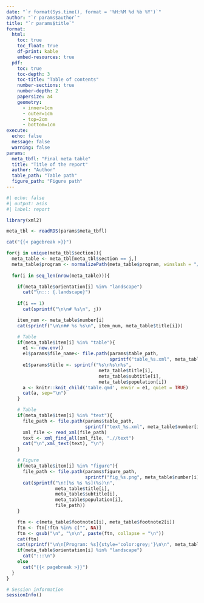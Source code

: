 ```yaml
---
date: "`r format(Sys.time(), format = '%H:%M %d %b %Y')`"
author: "`r params$author`"
title: "`r params$title`"
format:
  html:
    toc: true
    toc_float: true
    df-print: kable
    embed-resources: true
  pdf:
    toc: true
    toc-depth: 3
    toc-title: "Table of contents"
    number-sections: true
    number-depth: 2
    papersize: a4
    geometry:
      - inner=1cm
      - outer=1cm
      - top=2cm
      - bottom=1cm
execute:
  echo: false
  message: false
  warning: false
params:
  meta_tbfl: "Final meta table"
  title: "Title of the report"
  author: "Author"
  table_path: "Table path"
  figure_path: "Figure path"
---
```


```r
#| echo: false
#| output: asis
#| label: report

library(xml2)

meta_tbl <- readRDS(params$meta_tbfl)

cat("{{< pagebreak >}}")

for(j in unique(meta_tbl$section)){
  meta_table <- meta_tbl[meta_tbl$section == j,]
  meta_table$program <- normalizePath(meta_table$program, winslash = "/")
  
  for(i in seq_len(nrow(meta_table))){

    if(meta_table$orientation[i] %in% "landscape")
      cat("\n::: {.landscape}")
    
    if(i == 1)
      cat(sprintf("\n\n# %s\n", j))

    item_num <- meta_table$number[i]
    cat(sprintf("\n\n## %s %s\n", item_num, meta_table$title[i]))

    # Table
    if(meta_table$item[i] %in% "table"){
      e1 <- new.env()
      e1$params$file_name<- file.path(params$table_path,
                                      sprintf("table_%s.xml", meta_table$number[i]))
      e1$params$title <- sprintf("%s\n%s\n%s",
                                  meta_table$title[i],
                                  meta_table$subtitle[i],
                                  meta_table$population[i])
      a <- knitr::knit_child('table.qmd', envir = e1, quiet = TRUE)
      cat(a, sep="\n")
    }

    # Table
    if(meta_table$item[i] %in% "text"){
      file_path <- file.path(params$table_path,
                             sprintf("text_%s.xml", meta_table$number[i]))
      xml_file <- read_xml(file_path)
      text <- xml_find_all(xml_file, ".//text")
      cat("\n",xml_text(text), "\n")
    }

    # Figure
    if(meta_table$item[i] %in% "figure"){
      file_path <- file.path(params$figure_path, 
                             sprintf("fig_%s.png", meta_table$number[i]))
      cat(sprintf("\n![%s %s %s](%s)\n", 
                  meta_table$title[i],
                  meta_table$subtitle[i],
                  meta_table$population[i],
                  file_path))
    }

    ftn <- c(meta_table$footnote1[i], meta_table$footnote2[i])
    ftn <- ftn[!ftn %in% c("", NA)]
    ftn <- gsub("\n", "\n\n", paste(ftn, collapse = "\n"))
    cat(ftn)
    cat(sprintf("\n\n[Program: %s]{style='color:grey;'}\n\n", meta_table$program[i]))
    if(meta_table$orientation[i] %in% "landscape")
      cat(":::\n")
    else
      cat("{{< pagebreak >}}")
  }
}

# Session information
sessionInfo()

```





